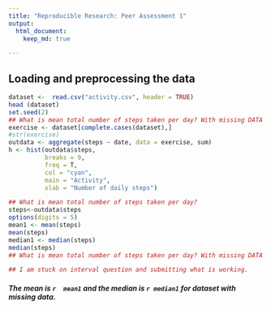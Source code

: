 ```yaml
---
title: "Reproducible Research: Peer Assessment 1"
output: 
  html_document:
    keep_md: true

---
```

## Loading and preprocessing the data


```r
dataset <-  read.csv("activity.csv", header = TRUE)
head (dataset)
set.seed(2)
## What is mean total number of steps taken per day? With missing DATA
exercise <- dataset[complete.cases(dataset),]
#str(exercise)
outdata <- aggregate(steps ~ date, data = exercise, sum)
h <- hist(outdata$steps,  
          breaks = 9,  
          freq = T,
          col = "cyan", 
          main = "Activity",
          xlab = "Number of daily steps")

## What is mean total number of steps taken per day?
steps<-outdata$steps
options(digits = 5)
mean1 <- mean(steps)
mean(steps)
median1 <- median(steps)
median(steps)
## What is mean total number of steps taken per day? With missing DATA

## I am stuck on interval question and submitting what is working.

```
##### The mean is `r  mean1`   and the median is `r median1` for dataset with missing data.



